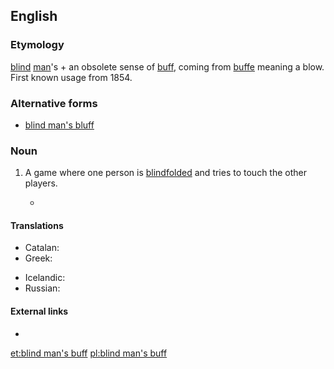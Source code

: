 ==English==
{{wikipedia|Blind man's buff}}

===Etymology===
[[blind]] [[man]]'s + an obsolete sense of [[buff]], coming from {{etyl|fro|en}} [[buffe]] meaning a blow. First known usage from 1854.

===Alternative forms===
* {{qualifier|US}} [[blind man's bluff]]

===Noun===
{{en-noun|-|head=[[blind]] [[man]][['s|’s]] [[buff]]}}

# {{British|games}} A game where one person is [[blindfolded]] and tries to touch the other players.
#* {{R:BBS}}

====Translations====
{{trans-top|game}}
* Catalan: {{t-|ca|gallina cega|f}}
* Greek: {{t+|el|τυφλόμυγα|f|tr=tyflómyga}}
{{trans-mid}}
* Icelandic: {{t-|is|skollaleikur|m}}
* Russian: {{t+|ru|жмурки|alt=жму́рки|f-p|tr=žmúrki}}
{{trans-bottom}}

====External links====
* {{pedialite|Blind man's bluff (game)}}

[[et:blind man's buff]]
[[pl:blind man's buff]]